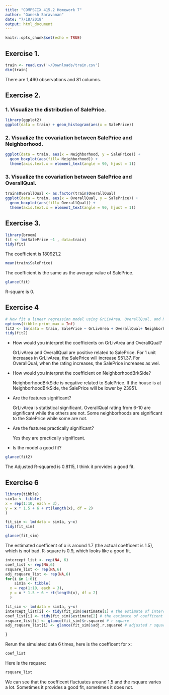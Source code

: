 ```yaml
---
title: "COMPSCIX 415.2 Homework 7"
author: "Ganesh Saravanan"
date: "7/18/2018"
output: html_document
---
```


```r
knitr::opts_chunk$set(echo = TRUE)
```


## Exercise 1.
```r
train <- read.csv('~/Downloads/train.csv')
dim(train)
```
There are 1,460 observations and 81 columns.

## Exercise 2.
### 1. Visualize the distribution of SalePrice.
```r
library(ggplot2)
ggplot(data = train) + geom_histogram(aes(x = SalePrice))
```

### 2. Visualize the covariation between SalePrice and Neighborhood.
```r
ggplot(data = train, aes(x = Neighborhood, y = SalePrice)) +
  geom_boxplot(aes(fill= Neighborhood)) +
  theme(axis.text.x = element_text(angle = 90, hjust = 1))
```
### 3. Visualize the covariation between SalePrice and OverallQual.
```r
train$OverallQual <- as.factor(train$OverallQual)
ggplot(data = train, aes(x = OverallQual, y = SalePrice)) +
  geom_boxplot(aes(fill= OverallQual)) +
  theme(axis.text.x = element_text(angle = 90, hjust = 1))
```

## Exercise 3.
```r
library(broom)
fit <- lm(SalePrice ~1 , data=train)
tidy(fit)

```
The coefficient is 180921.2
```r
mean(train$SalePrice)
```
The coefficient is the same as the average value of SalePrice.
```r
glance(fit)
```
R-square is 0.

## Exercise 4
```r
# Now fit a linear regression model using GrLivArea, OverallQual, and Neighborhood as the features.
options(tibble.print_max = Inf)
fit2 <- lm(data = train, SalePrice ~ GrLivArea + OverallQual+ Neighborhood)
tidy(fit2)
```
- How would you interpret the coefficients on GrLivArea and OverallQual?

  GrLivArea and OverallQual are positive related to SalePrice. For 1 unit increases in GrLivArea,
  the SalePrice will increase $51.37. For OverallQual, when the rating increases, the SalePrice increases as wel.
  
- How would you interpret the coefficient on NeighborhoodBrkSide?

  NeighborhoodBrkSide is negative related to SalePrice. If the house is at NeighborhoodBrkSide,
  the SalePrice will be lower by 23951. 
  
- Are the features significant?

  GrLivArea is statistical significant. OverallQual rating from 6-10 are significant while the others are not. Some neighborhoods are significant to the SalePrice while some are not.

- Are the features practically significant?

  Yes they are practically significant.
  
- Is the model a good fit?

```r
glance(fit2)
```
The Adjusted R-squared is 0.8115, I think it provides a good fit.
  
## Exercise 6
```r
library(tibble)
sim1a <- tibble(
x = rep(1:10, each = 3),
y = x * 1.5 + 6 + rt(length(x), df = 2)
)

fit_sim <- lm(data = sim1a, y~x)
tidy(fit_sim)
```
```r
glance(fit_sim)
```
The estimated coefficent of x is around 1.7 (the actual coefficent is 1.5), which is not bad. R-square is 0.9, which looks like a good fit.

```r
intercept_list <- rep(NA, 6)
coef_list <- rep(NA,6)
rsquare_list <- rep(NA,6)
adj_rsquare_list <- rep(NA,6)
for(i in 1:6){
    sim1a <- tibble(
  x = rep(1:10, each = 3),
  y = x * 1.5 + 6 + rt(length(x), df = 2)
  )

fit_sim <- lm(data = sim1a, y~x)
intercept_list[i] <- tidy(fit_sim)$estimate[1] # the estimate of intercept
coef_list[i] <- tidy(fit_sim)$estimate[2] # the estimate of coefficent for x
rsquare_list[i] <- glance(fit_sim)$r.squared # r square
adj_rsquare_list[i] <- glance(fit_sim)$adj.r.squared # adjusted r square

}

```

Rerun the simulated data 6 times, here is the coefficent for x:
```r
coef_list
```

Here is the rsquare:
```r
rsquare_list
```
We can see that the coefficent fluctuates around 1.5 and the rsquare varies a lot. Sometimes it provides a good fit, sometimes it does not.

